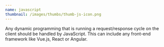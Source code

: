 ```yaml
---
name: javascript
thumbnail: /images/thumbs/thumb-js-icon.png
---
```


Any dynamic programming that is running a request/response cycle on the client should be handled by JavaScript. This can include any front-end framework like Vue.js, React or Angular.

